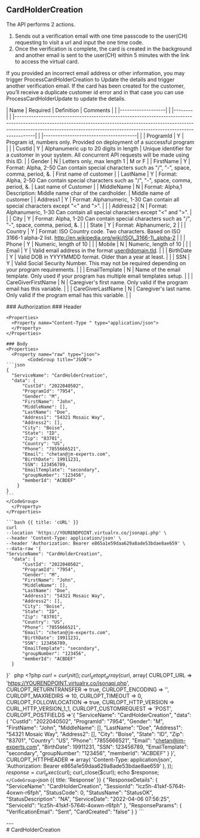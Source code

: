 ## CardHolderCreation
The API performs 2 actions.
<ol>
<li>Sends out a verification email with one time passcode to the user(CH) requesting to visit a url and input the one time code.</li>
<li>Once the verification is complete, the card is created in the background and another email is sent to the user(CH) within 5 minutes with the link to access the virtual card.</li>
</ol>

If you provided an incorrect email address or other information, you may trigger ProcessCardHolderCreation to Update the details and trigger another verification email.
If the card has been created for the customer,
you’ll receive a duplicate customer id error and in that case you can use ProcessCardHolderUpdate to update the details.

<div>

| Name                | Required | Definition                                                                                                                                                                                                                                         | Comments                                |
| |-------------------| | |--------| | |--------------------------------------------------------------------------------------------------------------------------------------------------------------------------------------------------------------------------------------------------| | |---------------------------------------| |
| ProgramId           | Y        | Program id, numbers only. Provided on deployment of a successful program                                                                                                                                                                           |                                         |
| CustId              | Y        | Alphanumeric up to 20 digits in length                                                                                                                                                                                                             | Unique identifier for a customer in your system. All concurrent API requests will be made using this ID. |
| Gender              | N        | Letters only, max length 1                                                                                                                                                                                                                        | M or F                                  |
| FirstName           | Y        | Format: Alpha, 2-50 Can contain special characters such as "/", "-", space, comma, period, &amp;.                                                                                                                                               | First name of customer                   |
| LastName            | Y        | Format: Alpha, 2-50 Can contain special characters such as "/", "-", space, comma, period, &amp;.                                                                                                                                               | Last name of Customer                    |
| MiddleName          | N        | Format: Alpha,1 Description: Middle name char of the cardholder.                                                                                                                                                                                   | Middle name of customer                  |
| Address1            | Y        | Format: Alphanumeric, 1-30 Can contain all special characters except "&lt;" and "&gt;".                                                                                                                                                          |                                         |
| Address2            | N        | Format: Alphanumeric, 1-30 Can contain all special characters except "&lt;" and "&gt;".                                                                                                                                                          |                                         |
| City                | Y        | Format: Alpha, 1-20 Can contain special characters such as "/", "-", space, comma, period, &amp;.                                                                                                                                               |                                         |
| State               | Y        | Format: Alphanumeric, 2                                                                                                                                                                                                                            |                                         |
| Country             | Y        | Format: ISO Country code. Two characters. Based on ISO 3166-1 alpha-2 list. http://en.wikipedia.org/wiki/ISO\_3166-1\_alpha-2                                                                                                                                              |                                         |
| Phone               | Y        | Numeric, length of 10                                                                                                                                                                                                                              |                                         |
| Mobile              | N        | Numeric, length of 10                                                                                                                                                                                                                              |                                         |
| Email               | Y        | Valid email address in the format user@domain.tld.                                                                                                                                                                                                  |                                         |
| BirthDate           | Y        | Valid DOB in YYYYMMDD format. Older than a year at least.                                                                                                                                                                                           |                                         |
| SSN                 | Y        | Valid Social Security Number. This may not be required depending on your program requirements.                                                                                                                                                     |                                         |
| EmailTemplate       | N        | Name of the email template. Only used if your program has multiple email templates setup.                                                                                                                                                          |                                         |
| CareGiverFirstName  | N        | Caregiver's first name. Only valid if the program email has this variable.                                                                                                                                                                          |                                         |
| CareGiverLastName   | N        | Caregiver's last name. Only valid if the program email has this variable.                                                                                                                                                                           |                                         | 
</div>


<Row>
  <Col>
    ### Authorization
    <Properties>
      <Property name="Bearer Token" type="e865a1e59daa629a8ade53bdae8ae659">
      </Property>
    </Properties>
    ### Header

    <Properties>
      <Property name="Content-Type " type="application/json"> 
      </Property>
    </Properties>

    ### Body
    <Properties>
      <Property name="raw" type="json">
            <CodeGroup title="JSON">
    ```json
    {
      "ServiceName": "CardHolderCreation",
      "data": {
          "CustId": "2022040502",
          "ProgramId": "7954",
          "Gender": "M",
          "FirstName": "John",
          "MiddleName": [],
          "LastName": "Doe",
          "Address1": "54321 Mosaic Way",
          "Address2": [],
          "City": "Boise",
          "State": "ID",
          "Zip": "83701",
          "Country": "US",
          "Phone": "7855666521",
          "Email": "chetan@jm-experts.com",
          "BirthDate": 19911231,
          "SSN": 123456789,
          "EmailTemplate": "secondary",
          "groupNumber": "123456",
          "memberId": "ACBDEF"
        }
    }
    ```
    </CodeGroup>
      </Property>
    </Properties>
  </Col>
  <Col sticky>
    <CodeGroup title="Request" tag="POST" label="https://YOURENDPOINT.virtualrx.co/jsonapi.php">

    ```bash {{ title: 'cURL' }}
    curl
    --location 'https://YOURENDPOINT.virtualrx.co/jsonapi.php' \
    --header 'Content-Type: application/json' \
    --header 'Authorization: Bearer e865a1e59daa629a8ade53bdae8ae659' \
    --data-raw '{
    "ServiceName": "CardHolderCreation",
      "data": {
          "CustId": "2022040502",
          "ProgramId": "7954",
          "Gender": "M",
          "FirstName": "John",
          "MiddleName": [],
          "LastName": "Doe",
          "Address1": "54321 Mosaic Way",
          "Address2": [],
          "City": "Boise",
          "State": "ID",
          "Zip": "83701",
          "Country": "US",
          "Phone": "7855666521",
          "Email": "chetan@jm-experts.com",
          "BirthDate": 19911231,
          "SSN": 123456789,
          "EmailTemplate": "secondary",
          "groupNumber": "123456",
          "memberId": "ACBDEF"
      }
  }'
    ```
      ```php
      <?php
      $curl = curl_init();
      curl_setopt_array($curl, array(
        CURLOPT_URL => 'https://YOURENDPOINT.virtualrx.co/jsonapi.php',
        CURLOPT_RETURNTRANSFER => true,
        CURLOPT_ENCODING => '',
        CURLOPT_MAXREDIRS => 10,
        CURLOPT_TIMEOUT => 0,
        CURLOPT_FOLLOWLOCATION => true,
        CURLOPT_HTTP_VERSION => CURL_HTTP_VERSION_1_1,
        CURLOPT_CUSTOMREQUEST => 'POST',
        CURLOPT_POSTFIELDS =>'{
          "ServiceName": "CardHolderCreation",
          "data": {
              "CustId": "2022040502",
              "ProgramId": "7954",
              "Gender": "M",
              "FirstName": "John",
              "MiddleName": [],
              "LastName": "Doe",
              "Address1": "54321 Mosaic Way",
              "Address2": [],
              "City": "Boise",
              "State": "ID",
              "Zip": "83701",
              "Country": "US",
              "Phone": "7855666521",
              "Email": "chetan@jm-experts.com",
              "BirthDate": 19911231,
              "SSN": 123456789,
              "EmailTemplate": "secondary",
              "groupNumber": "123456",
              "memberId": "ACBDEF"
          }
      }',
        CURLOPT_HTTPHEADER => array(
          'Content-Type: application/json',
          'Authorization: Bearer e865a1e59daa629a8ade53bdae8ae659'
        ),
      ));
      $response = curl_exec($curl);
      curl_close($curl);
      echo $response;
      ```
    </CodeGroup>
    ```json {{ title: 'Response' }}
    {
      "ResponseDetails": {
        "ServiceName": "CardHolderCreation",
        "SessionId": "lcz5h-41skf-5764t-4oxwn-r6fph",
        "StatusCode": 0,
        "StatusName": "StatusOK",
        "StatusDescription": "NA",
        "ServiceDate": "2022-04-06 07:56:25",
        "ServiceId": "lcz5h-41skf-5764t-4oxwn-r6fph"
      },
      "ResponseParams": {
        "VerificationEmail": "Sent",
        "CardCreated": "false"
      }
    }
    ```
  </Col>
</Row>
---
<div style={{display : 'none'}}>
# CardHolderCreation
</div>